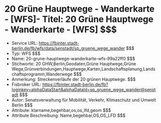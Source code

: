 # 20 Grüne Hauptwege - Wanderkarte - [WFS]- Titel: 20 Grüne Hauptwege - Wanderkarte - [WFS] $$$
- Service URL: https://fbinter.stadt-berlin.de/fb/wfs/data/senstadt/sp_gruene_wege_wander $$$
- Typ: WFS $$$
- Name: 20-grune-hauptwege-wanderkarte-wfs-99a22ff0 $$$
- Stichworte: 20 GHW,Berlin,Geodaten,Grüne Hauptwege,Grüne Wege,Grünverbindungen,Hauptwege,Karten,Landschaftsplanung,Landschaftsprogramm,Wanderwege $$$
- Anmerkung: Streckenverläufe der 20 grünen Hauptwege. $$$
- Fisbroker URL: https://fbinter.stadt-berlin.de/fb?loginkey=alphaDataStart&alphaDataId=sp_gruene_wege_wander@senstadt $$$
- Autor: Senatsverwaltung für Mobilität, Verkehr, Klimaschutz und Umwelt Berlin $$$
- Attribute: klarname,begehbar,os,os_lfd,geom $$$
- Attribute Beschreibung: Name,begehbar,OS,OS_LFD $$$
